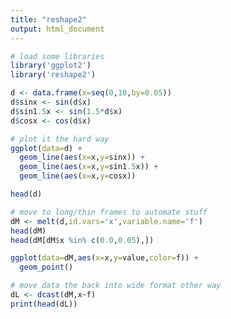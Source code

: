 ```yaml
---
title: "reshape2"
output: html_document
---
```


```r
# load some libraries
library('ggplot2')
library('reshape2')
```

```r
d <- data.frame(x=seq(0,10,by=0.05))
d$sinx <- sin(d$x)
d$sin1.5x <- sin(1.5*d$x)
d$cosx <- cos(d$x)
```

```r
# plot it the hard way
ggplot(data=d) + 
  geom_line(aes(x=x,y=sinx)) +
  geom_line(aes(x=x,y=sin1.5x)) +
  geom_line(aes(x=x,y=cosx))

head(d)
```

```r
# move to long/thin frames to automate stuff
dM <- melt(d,id.vars='x',variable.name='f')
head(dM)
head(dM[dM$x %in% c(0.0,0.05),])

ggplot(data=dM,aes(x=x,y=value,color=f)) +
  geom_point()

# move data the back into wide format other way
dL <- dcast(dM,x~f)
print(head(dL))
```
